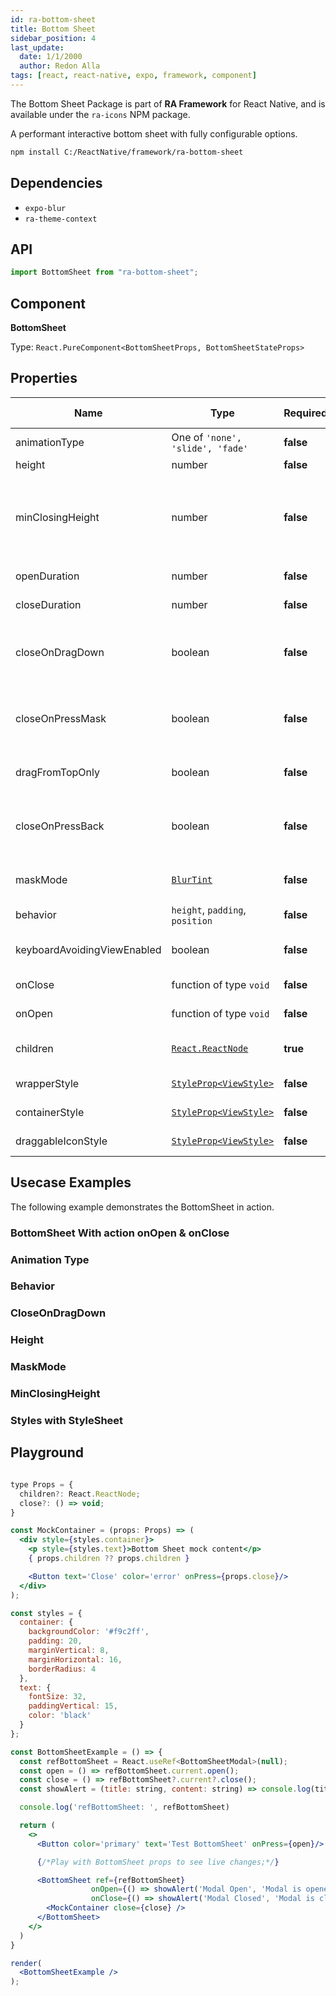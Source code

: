 ```yaml
---
id: ra-bottom-sheet
title: Bottom Sheet
sidebar_position: 4
last_update:
  date: 1/1/2000
  author: Redon Alla
tags: [react, react-native, expo, framework, component]
---
```


The Bottom Sheet Package is part of **RA Framework** for React Native, and is available under the `ra-icons` NPM package.

A performant interactive bottom sheet with fully configurable options.


<Installation title="RA Bottom Sheet" />

```bash npm2yarn
npm install C:/ReactNative/framework/ra-bottom-sheet
```

## Dependencies
- `expo-blur`
- `ra-theme-context`

## API

```jsx
import BottomSheet from "ra-bottom-sheet";
```

## Component

**BottomSheet**

Type: `React.PureComponent<BottomSheetProps, BottomSheetStateProps>`

## Properties

|  Name   | Type | Required | Default Value | Description |
| -- | -- | -- | -- | -- |
| animationType | One of `'none', 'slide', 'fade'` | **false** | `fade` | Animation type when BottomSheet it is open. |
| height | number | **false** | `260` | BottomSheet height. |
| minClosingHeight | number | **false** | `0` | Min height value to close the BottomSheet when drag down. `minClosingHeight` has effect only when closeOnDragDown it is `true` |
| openDuration | number | **false** | `300` | Animation duration on open ButtonSheet. |
| closeDuration | number | **false** | `300` | Animation duration on close ButtonSheet. |
| closeOnDragDown | boolean | **false** | `false` | Boolean value indicating whether to close or not the BottomSheet on OnDragDown. |
| closeOnPressMask | boolean | **false** | `true` | Boolean value indicating whether to close or not the BottomSheet on OnPressMask. |
| dragFromTopOnly | boolean | **false** | `false` | Boolean value indicating whether to Drag FromTopOnly. |
| closeOnPressBack | boolean | **false** | `false` | Boolean value indicating whether to close or not the BottomSheet on background overlay. |
| maskMode | [`BlurTint`](https://docs.expo.dev/versions/latest/sdk/blur-view/#blurtint) | **false** | isDark ? `dark` : `light` | A tint mode which will be applied to background overlay. |
| behavior | `height`, `padding`, `position` | **false** | `padding` | behavior for KeyboardAvoidingView. |
| keyboardAvoidingViewEnabled | boolean | **false** | Default is true of iOS | Enables or disables the KeyboardAvoidingView. |
| onClose | function of type `void`| **false** | `undefined` | function to call on close event. |
| onOpen | function of type `void`| **false** | `undefined` | function to call on onOpen event. |
| children | [`React.ReactNode`](https://reactnative.dev/docs/react-node) | **true** | `undefined` | React.ReactNode to render on BottomSheet. |
| wrapperStyle | [`StyleProp<ViewStyle>`](https://reactnative.dev/docs/view-style-props) | **false** | `undefined` | ViewStyle to apply on BottomSheet wrapper. |
| containerStyle | [`StyleProp<ViewStyle>`](https://reactnative.dev/docs/view-style-props) | **false** | `undefined` | ViewStyle to apply on BottomSheet container. |
| draggableIconStyle | [`StyleProp<ViewStyle>`](https://reactnative.dev/docs/view-style-props) | **false** | `undefined` | ViewStyle to apply on draggable icon. |

## Usecase Examples

The following example demonstrates the BottomSheet in action.

### BottomSheet With action onOpen & onClose


<Actions />

### Animation Type


<AnimationType />

### Behavior


<Behaviors />

### CloseOnDragDown


<CloseOnDragDown />

### Height


<Height />

### MaskMode


<MaskMode />

### MinClosingHeight


<MinClosingHeight />

### Styles with StyleSheet


<StylesWithStyleSheet />

## Playground

```jsx live noInline

type Props = {
  children?: React.ReactNode;
  close?: () => void;
}

const MockContainer = (props: Props) => (
  <div style={styles.container}>
    <p style={styles.text}>Bottom Sheet mock content</p>
    { props.children ?? props.children }

    <Button text='Close' color='error' onPress={props.close}/>
  </div>
);

const styles = {
  container: {
    backgroundColor: '#f9c2ff',
    padding: 20,
    marginVertical: 8,
    marginHorizontal: 16,
    borderRadius: 4
  },
  text: {
    fontSize: 32,
    paddingVertical: 15,
    color: 'black'
  }
};

const BottomSheetExample = () => {
  const refBottomSheet = React.useRef<BottomSheetModal>(null);
  const open = () => refBottomSheet.current.open();
  const close = () => refBottomSheet?.current?.close();
  const showAlert = (title: string, content: string) => console.log(title, '\n', content);

  console.log('refBottomSheet: ', refBottomSheet)

  return (
    <>
      <Button color='primary' text='Test BottomSheet' onPress={open}/>

      {/*Play with BottomSheet props to see live changes;*/}

      <BottomSheet ref={refBottomSheet}
                  onOpen={() => showAlert('Modal Open', 'Modal is opened.')}
                  onClose={() => showAlert('Modal Closed', 'Modal is closed.')} >
        <MockContainer close={close} />
      </BottomSheet>
    </>
  )
}

render(
  <BottomSheetExample />
);
```